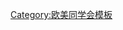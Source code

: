 {{Navbox
| name   = 欧美同学会第四届理事会
| title  = [[欧美同学会]]第四届理事会
| above  = 1999年6月－2003年12月
| bodyclass = hlist
| group1 = 名誉会长
| list1  = 
* [[卢嘉锡]]
* [[吴阶平]]
* [[成思危]]
* [[朱光亚]]
* [[宋健|宋　健]]
* [[陈翰笙]]
* [[周光召]]
* [[經叔平]]
* [[费孝通]]
* [[钱伟长]]
* [[程思远]]
* [[雷洁琼]]
* [[熊向晖]]
| group2 = 名誉副会长
| list2  = 
* [[张维 (力学家)|{{Box|张　维}}]]
* [[吴祖强]]
* [[张存浩]]
* [[杨放之|{{Box|杨放之}}]]
* [[陈佳洱]]
* [[季羡林]]
* [[施嘉炀|{{Box|施嘉炀}}]]
* [[赵访熊|{{Box|赵访熊}}]]
* [[唐明照|{{Box|唐明照}}]]
* [[柴泽民]]
* [[路甬祥]]
| group3 = 海外名誉会长
| list3  = 
* [[丁肇中]]
* [[田长霖|{{Box|田长霖}}]]
* [[朱棣文]]
* [[李远哲]]
* [[李政道]]
* [[杨振宁]]
* [[林同炎|{{Box|林同炎}}]]
* [[林家翘]]
* [[顾毓琇|{{Box|顾毓琇}}]]
* [[崔琦|崔　琦]]
| group4 = 海外名誉副会长
| list4  = 
* [[王恭立]]
* [[沈坚白]]
* [[金永祚]]
* [[程杭生]]
* [[潘毓刚]]
* [[薛君度]]
| group5 = 总顾问
| list5  = [[张劲夫]]
| group6 = 海外名誉理事
| list6  = 
| group7 = 会长
| list7  = [[丁石孙]]
| group8 = 第一副会长
| list8  = [[王迺|王　迺]]
| group9 = 常务副会长
| list9  = 
* [[王迺|王　迺]]
* [[郑荃|郑　荃]]
* [[张锦|张　锦]]
* [[闵维方]]
* [[武铁|武　铁]]
| group10 = 副会长
| list10  = 
* [[万明坤]]
* [[王迺|王　迺]]
* [[王震西]]
* [[白春礼]]
* [[白淑湘]]
* [[朱训|朱　训]]
* [[冯长根]]
* [[闵维方]]
* [[张锦|张　锦]]
* [[吴仕康]]
* [[武铁|武　铁]]
* [[郑荃|郑　荃]]
* [[周广仁]]
* [[陆宇澄]]
* [[胡启恒]]
* [[袁亚湘]]
* [[夏源|夏　源]]
* [[聂力|聂　力]]
* [[常沙娜]]
* [[黃志良]]
* [[黄荣辉 (气象学家)|黄荣辉]]
* [[鹿尔驯]]
* [[裴端|裴　端]]
| group11 = 司库
| list11  = [[武铁|武　铁]]（兼）
| group12 = 秘书长
| list12  = [[于隶群]]
| group13 = 副秘书长
| list13  = 
* [[张建生]]
* [[陈捷延]]
| below   = 标注：{{Box|任内逝世}}
}}<noinclude>
{{collapsible option}}
[[Category:欧美同学会模板]]
</noinclude>